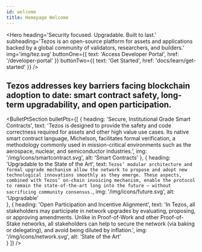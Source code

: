 ```yaml
---
id: welcome
title: Homepage Welcome 
---
```




<Hero
    heading='Security focused. Upgradable. Built to last.'
    subheading='Tezos is an open-source platform for assets and applications backed by a global community of validators, researchers, and builders.'
    img='img/tez.svg'
    buttonOne={{
        text: 'Access Developer Portal',
        href: '/developer-portal'
    }}
    buttonTwo={{
        text: 'Get Started',
        href: 'docs/learn/get-started'
    }}
/>

<Wrapper bg={colors.lightGrey} padded center id="key-barriers">

## Tezos addresses key barriers facing blockchain adoption to date: smart contract safety, long-term upgradability, and open participation.

</Wrapper>

<BulletPtSection
    bulletPts={[
        {
            heading: 'Secure, Institutional Grade Smart Contracts',
            text: 'Tezos is designed to provide the safety and code correctness required for assets and other high value use cases. Its native smart contract language, Michelson, facilitates formal verification, a methodology commonly used in mission-critical environments such as the aerospace, nuclear, and semiconductor industries.',
            img: '/img/icons/smartcontract.svg',
            alt: 'Smart Contracts'
        },
        {
            heading: 'Upgradable to the State of the Art',
            text: `Tezos’ modular architecture and formal upgrade mechanism allow the network to propose and adopt new technological innovations smoothly as they emerge. These aspects, combined with Tezos’ on-chain invoicing mechanism, enable the protocol to remain the state-of-the-art long into the future — without sacrificing community consensus.`,
            img: '/img/icons/future.svg',
            alt: 'Upgradable'   
        },
        {
            heading: 'Open Participation and Incentive Alignment',
            text: 'In Tezos, all stakeholders may participate in network upgrades by evaluating, proposing, or approving amendments. Unlike in Proof-of-Work and other Proof-of-Stake networks, all stakeholders can help to secure the network (via baking or delegating), and avoid being diluted by inflation.',
            img: '/img/icons/network.svg',
            alt: 'State of the Art'   
        }
    ]}
/>
